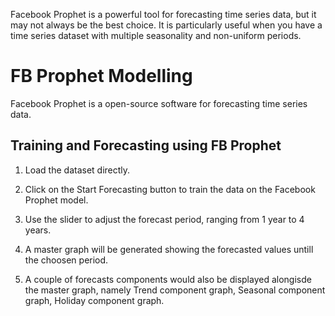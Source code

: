 ::: {.callout-note appearance="default"}
Facebook Prophet is a powerful tool for forecasting time series data, but it may not always be the best choice. It is particularly useful when you have a time series dataset with multiple seasonality and non-uniform periods.
:::

# FB Prophet Modelling 

Facebook Prophet is a open-source software for forecasting time series data.

## Training and Forecasting using FB Prophet

1. Load the dataset directly.

2. Click on the Start Forecasting button to train the data on the Facebook Prophet model.

3. Use the slider to adjust the forecast period, ranging from 1 year to 4 years.

4. A master graph will be generated showing the forecasted values untill the choosen period. 

5. A couple of forecasts components would also be displayed alongisde the master graph, namely Trend component graph, Seasonal component graph, Holiday component graph.